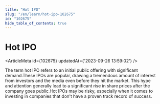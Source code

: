 ```yaml
---
title: "Hot IPO"
slug: "/en/learn/hot-ipo-102675"
id: "102675"
hide_table_of_contents: true
---
```



# Hot IPO

<ArticleMeta id={102675} updatedAt={'2023-09-26 13:59:02'} />
<div className='border-solid border-b border-t-0 my-4 border-[var(--ifm-color-gray-300)]' />

The term hot IPO refers to an initial public offering with significant demand.These IPOs are popular, drawing a tremendous amount of interest from investors and the media even before they hit the market. This hype and attention generally lead to a significant rise in share prices after the company goes public.Hot IPOs may be risky, especially when it comes to investing in companies that don't have a proven track record of success.
